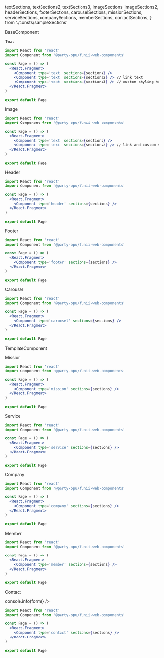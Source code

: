   textSections,
  textSections2,
  textSections3,
  imageSections,
  imageSections2,
  headerSections,
  footerSections,
  carouselSections,
  missionSections,
  serviceSections,
  companySections,
  memberSections,
  contactSections,
} from './consts/sampleSections'

<Heading>BaseComponent</Heading>

<Spacer size='xxl' />

<SubHeading>Text</SubHeading>

<Spacer size='l' />

<ComponentArea>
  <Component type='text' sections={textSections} />
  <Component type='text' sections={textSections2} />
  <Component type='text' sections={textSections3} />
</ComponentArea>

<Spacer size='l' />

```jsx
import React from 'react'
import Component from '@party-opu/funii-web-components'

const Page = () => (
  <React.Fragment>
    <Component type='text' sections={sections} />
    <Component type='text' sections={sections2} /> // link text
    <Component type='text' sections={sections3} /> // custom styling text
  </React.Fragment>
)

export default Page
```

<Spacer size='xxl' />

<SubHeading>Image</SubHeading>

<Spacer size='l' />

<ComponentArea>
  <Component type='image' sections={imageSections} />
  <Spacer size='s' />
  <Component type='image' sections={imageSections2} />
</ComponentArea>

<Spacer size='l' />

```jsx
import React from 'react'
import Component from '@party-opu/funii-web-components'

const Page = () => (
  <React.Fragment>
    <Component type='text' sections={sections} />
    <Component type='text' sections={sections2} /> // link and custom styling image
  </React.Fragment>
)

export default Page
```

<Spacer size='xxl' />

<SubHeading>Header</SubHeading>

<Spacer size='l' />

<ComponentArea>
  <Component type='header' sections={headerSections} />
</ComponentArea>

<Spacer size='l' />

```jsx
import React from 'react'
import Component from '@party-opu/funii-web-components'

const Page = () => (
  <React.Fragment>
    <Component type='header' sections={sections} />
  </React.Fragment>
)

export default Page
```

<Spacer size='xxl' />

<SubHeading>Footer</SubHeading>

<Spacer size='l' />

<ComponentArea>
  <Component type='footer' sections={footerSections} />
</ComponentArea>

<Spacer size='l' />

```jsx
import React from 'react'
import Component from '@party-opu/funii-web-components'

const Page = () => (
  <React.Fragment>
    <Component type='footer' sections={sections} />
  </React.Fragment>
)

export default Page
```

<Spacer size='xxl' />

<SubHeading>Carousel</SubHeading>

<Spacer size='l' />

<ComponentArea>
  <Component type='carousel' sections={carouselSections} />
</ComponentArea>

<Spacer size='l' />

```jsx
import React from 'react'
import Component from '@party-opu/funii-web-components'

const Page = () => (
  <React.Fragment>
    <Component type='carousel' sections={sections} />
  </React.Fragment>
)

export default Page
```

<Spacer size='xxl' />
<Spacer size='xxl' />

<Heading>TemplateComponent</Heading>

<Spacer size='xxl' />

<SubHeading>Mission</SubHeading>

<Spacer size='l' />

<ComponentArea>
  <Component type='mission' sections={missionSections} />
</ComponentArea>

<Spacer size='l' />

```jsx
import React from 'react'
import Component from '@party-opu/funii-web-components'

const Page = () => (
  <React.Fragment>
    <Component type='mission' sections={sections} />
  </React.Fragment>
)

export default Page
```

<Spacer size='xxl' />

<SubHeading>Service</SubHeading>

<Spacer size='l' />

<ComponentArea>
  <Component type='service' sections={serviceSections} />
</ComponentArea>

<Spacer size='l' />

```jsx
import React from 'react'
import Component from '@party-opu/funii-web-components'

const Page = () => (
  <React.Fragment>
    <Component type='service' sections={sections} />
  </React.Fragment>
)

export default Page
```

<Spacer size='xxl' />

<SubHeading>Company</SubHeading>

<Spacer size='l' />

<ComponentArea>
  <Component type='company' sections={companySections} />
</ComponentArea>

<Spacer size='l' />

```jsx
import React from 'react'
import Component from '@party-opu/funii-web-components'

const Page = () => (
  <React.Fragment>
    <Component type='company' sections={sections} />
  </React.Fragment>
)

export default Page
```

<Spacer size='xxl' />

<SubHeading>Member</SubHeading>

<Spacer size='l' />

<ComponentArea>
  <Component type='member' sections={memberSections} />
</ComponentArea>

<Spacer size='l' />

```jsx
import React from 'react'
import Component from '@party-opu/funii-web-components'

const Page = () => (
  <React.Fragment>
    <Component type='member' sections={sections} />
  </React.Fragment>
)

export default Page
```

<Spacer size='xxl' />

<SubHeading>Contact</SubHeading>

<Spacer size='l' />

<ComponentArea>
  <Component type='contact' sections={contactSections} onSend={(form) => console.info(form)} />
</ComponentArea>

<Spacer size='l' />

```jsx
import React from 'react'
import Component from '@party-opu/funii-web-components'

const Page = () => (
  <React.Fragment>
    <Component type='contact' sections={sections} />
  </React.Fragment>
)

export default Page
```

